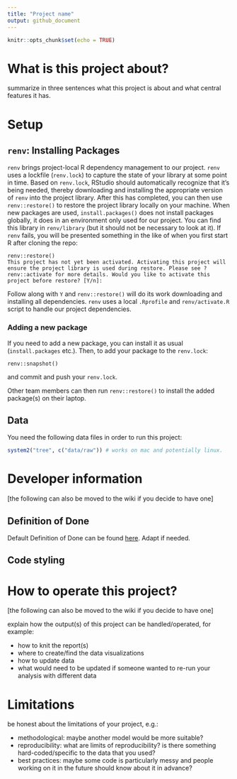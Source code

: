 ```yaml
---
title: "Project name"
output: github_document
---
```


```r
knitr::opts_chunk$set(echo = TRUE)
```

# What is this project about?
summarize in three sentences what this project is about and what central features it has.

# Setup

## `renv`: Installing Packages
`renv` brings project-local R dependency management to our project. `renv` uses a lockfile (`renv.lock`) to capture the state of your library at some point in time.
Based on `renv.lock`, RStudio should automatically recognize that it's being needed, thereby downloading and installing the appropriate version of `renv` into the project library. After this has completed, you can then use `renv::restore()` to restore the project library locally on your machine.
When new packages are used, `install.packages()` does not install packages globally, it does in an environment only used for our project. You can find this library in `renv/library` (but it should not be necessary to look at it).
If `renv` fails, you will be presented something in the like of when you first start R after cloning the repo:

```
renv::restore()
This project has not yet been activated. Activating this project will ensure the project library is used during restore. Please see ?renv::activate for more details. Would you like to activate this project before restore? [Y/n]:
```

Follow along with `Y`  and `renv::restore()` will do its work downloading and installing all dependencies.
`renv` uses a local `.Rprofile` and `renv/activate.R` script to handle our project dependencies.

### Adding a new package
If you need to add a new package, you can install it as usual (`install.packages` etc.).
Then, to add your package to the `renv.lock`:

```
renv::snapshot()
```
and commit and push your `renv.lock`.

Other team members can then run `renv::restore()` to install the added package(s) on their laptop.

## Data

You need the following data files in order to run this project: 

```r
system2("tree", c("data/raw")) # works on mac and potentially linux. 
```

# Developer information
[the following can also be moved to the wiki if you decide to have one]

## Definition of Done
Default Definition of Done can be found [here](https://github.com/CorrelAid/definition-of-done). Adapt if needed.

## Code styling

# How to operate this project?
[the following can also be moved to the wiki if you decide to have one]

explain how the output(s) of this project can be handled/operated, for example:

- how to knit the report(s)
- where to create/find the data visualizations 
- how to update data 
- what would need to be updated if someone wanted to re-run your analysis with different data

# Limitations

be honest about the limitations of your project, e.g.: 

- methodological: maybe another model would be more suitable?
- reproducibility: what are limits of reproducibility? is there something hard-coded/specific to the data that you used?
- best practices: maybe some code is particularly messy and people working on it in the future should know about it in advance?


